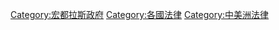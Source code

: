 [[Category:宏都拉斯政府|Category:宏都拉斯政府]]
[[Category:各國法律|Category:各國法律]]
[[Category:中美洲法律|Category:中美洲法律]]